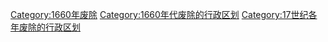 [[Category:1660年废除|Category:1660年废除]]
[[Category:1660年代废除的行政区划|Category:1660年代废除的行政区划]]
[[Category:17世纪各年废除的行政区划|Category:17世纪各年废除的行政区划]]